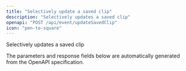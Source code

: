 ```yaml
---
title: "Selectively update a saved clip"
description: "Selectively updates a saved clip"
openapi: "POST /api/event/updateSavedClip"
icon: "pen-to-square"
---
```


Selectively updates a saved clip

<Note>
The parameters and response fields below are automatically generated from the OpenAPI specification.
</Note>
